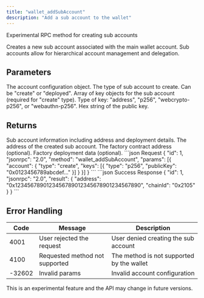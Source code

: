 ```yaml
---
title: "wallet_addSubAccount"
description: "Add a sub account to the wallet"
---
```


Experimental RPC method for creating sub accounts

<Info>
Creates a new sub account associated with the main wallet account. Sub accounts allow for hierarchical account management and delegation.
</Info>

## Parameters

<ParamField body="account" type="object" required>
The account configuration object.

<Expandable title="Account object properties">
<ParamField body="type" type="string" required>
The type of sub account to create. Can be "create" or "deployed".
</ParamField>

<ParamField body="keys" type="array">
Array of key objects for the sub account (required for "create" type).

<Expandable title="Key object properties">
<ParamField body="type" type="string" required>
Type of key: "address", "p256", "webcrypto-p256", or "webauthn-p256".
</ParamField>

<ParamField body="publicKey" type="string" required>
Hex string of the public key.
</ParamField>
</Expandable>
</ParamField>
</Expandable>
</ParamField>

## Returns

<ResponseField name="result" type="object">
Sub account information including address and deployment details.

<Expandable title="Result properties">
<ResponseField name="address" type="string">
The address of the created sub account.
</ResponseField>

<ResponseField name="factory" type="string">
The factory contract address (optional).
</ResponseField>

<ResponseField name="factoryData" type="string">
Factory deployment data (optional).
</ResponseField>
</Expandable>
</ResponseField>

<RequestExample>
```json Request
{
  "id": 1,
  "jsonrpc": "2.0",
  "method": "wallet_addSubAccount",
  "params": [{
    "account": {
      "type": "create",
      "keys": [{
        "type": "p256",
        "publicKey": "0x0123456789abcdef..."
      }]
    }
  }]
}
```
</RequestExample>

<ResponseExample>
```json Success Response
{
  "id": 1,
  "jsonrpc": "2.0",
  "result": {
    "address": "0x1234567890123456789012345678901234567890",
    "chainId": "0x2105"
  }
}
```
</ResponseExample>

## Error Handling

| Code | Message                        | Description |
| ---- | ------------------------------ | ----------- |
| 4001 | User rejected the request      | User denied creating the sub account |
| 4100 | Requested method not supported | The method is not supported by the wallet |
| -32602 | Invalid params                 | Invalid account configuration |

<Warning>
This is an experimental feature and the API may change in future versions.
</Warning>


<PolicyBanner />